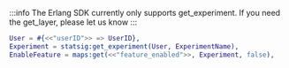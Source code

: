 :::info
The Erlang SDK currently only supports get_experiment. If you need the get_layer, please let us know
:::

```erlang
User = #{<<"userID">> => UserID},
Experiment = statsig:get_experiment(User, ExperimentName),
EnableFeature = maps:get(<<"feature_enabled">>, Experiment, false),
```
